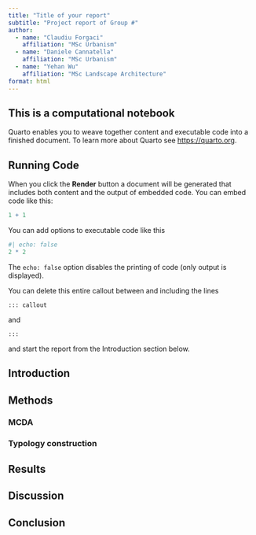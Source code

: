 ```yaml
---
title: "Title of your report"
subtitle: "Project report of Group #"
author:
  - name: "Claudiu Forgaci"
    affiliation: "MSc Urbanism"
  - name: "Daniele Cannatella"
    affiliation: "MSc Urbanism"
  - name: "Yehan Wu"
    affiliation: "MSc Landscape Architecture"
format: html
---
```


::: callout
## This is a computational notebook

Quarto enables you to weave together content and executable code into a finished document. To learn more about Quarto see <https://quarto.org>.

## Running Code

When you click the **Render** button a document will be generated that includes both content and the output of embedded code. You can embed code like this:

```r
1 + 1
```

You can add options to executable code like this 

```r
#| echo: false
2 * 2
```

The `echo: false` option disables the printing of code (only output is displayed).

You can delete this entire callout between and including the lines
```
::: callout
```
and

```
:::
```
and start the report from the Introduction section below.
:::

## Introduction

## Methods

### MCDA

### Typology construction

## Results

## Discussion

## Conclusion

